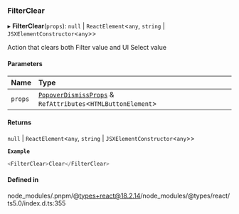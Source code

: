 ### FilterClear

▸ **FilterClear**(`props`): `null` \| `ReactElement`\<`any`, `string` \| `JSXElementConstructor`\<`any`\>\>

Action that clears both Filter value and UI Select value

#### Parameters

| Name    | Type                                                                                                |
| :------ | :-------------------------------------------------------------------------------------------------- |
| `props` | [`PopoverDismissProps`](interfaces/PopoverDismissProps.md) & `RefAttributes`\<`HTMLButtonElement`\> |

#### Returns

`null` \| `ReactElement`\<`any`, `string` \| `JSXElementConstructor`\<`any`\>\>

**`Example`**

```ts
<FilterClear>Clear</FilterClear>
```

#### Defined in

node_modules/.pnpm/@types+react@18.2.14/node_modules/@types/react/ts5.0/index.d.ts:355
